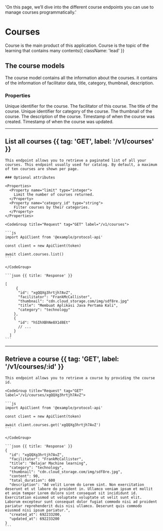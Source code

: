   'On this page, we’ll dive into the different course endpoints you can use to manage courses programmatically.'

# Courses

Course is the main product of this application. Course is the topic of the learning that contains many contents{{ className: 'lead' }}

## The course models

The course model contains all the information about the courses. it contains of the information of facilitator data, title, category, thumbnail, description.

### Properties

<Properties>
  <Property name="id" type="string">
    Unique identifier for the course.
  </Property>
  <Property name="facilitator" type="string">
    The facilitator of this course.
  </Property>
  <Property name="title" type="string">
    The title of the course.
  </Property>
  <Property name="category_id" type="string">
    Unique identifier for category of the course.
  </Property>
  <Property name="thumbnail" type="string">
    The thumbnail of the course.
  </Property>
  <Property name="description" type="string">
    The description of the course.
  </Property>
  <Property name="created_at" type="timestamp">
    Timestamp of when the course was created.
  </Property>
  <Property name="updated_at" type="timestamp">
    Timestamp of when the course was updated.
  </Property>
</Properties>

---

## List all courses {{ tag: 'GET', label: '/v1/courses' }}

<Row>
  <Col>

    This endpoint allows you to retrieve a paginated list of all your courses. This endpoint usually used for catalog. By default, a maximum of ten courses are shown per page.

    ### Optional attributes

    <Properties>
      <Property name="limit" type="integer">
        Limit the number of courses returned.
      </Property>
      <Property name="category_id" type="string">
        Filter courses by their categories.
      </Property>
    </Properties>

  </Col>
  <Col sticky>

    <CodeGroup title="Request" tag="GET" label="/v1/courses">

    ```js
    import ApiClient from '@example/protocol-api'

    const client = new ApiClient(token)

    await client.courses.list()
    ```

    </CodeGroup>

    ```json {{ title: 'Response' }}
    
    [
         {
          "id": "xgQQXg3hrtjh7AvZ",
          "facilitator": "FrankMcCallister",
          "thumbnail": "cdn.cloud_storage.com/img/sdf8re.jpg"
          "title": "Membuat Aplikasi Java Pertama Kali",
          "category": "technology"
        },
        {
          "id": "hSIhXBhNe8X1d8Et"
          // ...
        }
      ]
    ```

  </Col>
</Row>

---

## Retrieve a course {{ tag: 'GET', label: '/v1/courses/:id' }}

<Row>
  <Col>

    This endpoint allows you to retrieve a course by providing the course id. 

  </Col>
  <Col sticky>

    <CodeGroup title="Request" tag="GET" label="/v1/courses/xgQQXg3hrtjh7AvZ">

    ```js
    import ApiClient from '@example/protocol-api'

    const client = new ApiClient(token)

    await client.courses.get('xgQQXg3hrtjh7AvZ')
    ```

    </CodeGroup>

    ```json {{ title: 'Response' }}
    {
      "id": "xgQQXg3hrtjh7AvZ",
      "facilitator": "FrankMcCallister",
      "title": "Belajar Machine learning",
      "category": "technology",
      "thumbnail": "cdn.cloud_storage.com/img/sdf8re.jpg",
      "content": 90, 
      "total_duration": 600        
      "description": "Ad velit Lorem do Lorem sint. Non exercitation deserunt et ut labore do proident in. Ullamco veniam ipsum et mollit et anim tempor Lorem dolore sint consequat sit incididunt id. Exercitation eiusmod ut voluptate voluptate ut velit sunt elit. Laborum excepteur sunt consequat dolor fugiat commodo nisi ad proident pariatur reprehenderit duis nisi ullamco. Deserunt quis commodo eiusmod nisi ipsum pariatur.",
      "created_at": 692233200,
      "updated_at": 692233200
    }
    ```

  </Col>
</Row>
